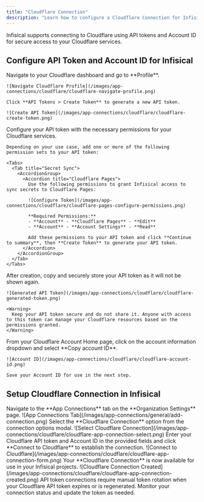 ```yaml
---
title: "Cloudflare Connection"
description: "Learn how to configure a Cloudflare Connection for Infisical."
---
```


Infisical supports connecting to Cloudflare using API tokens and Account ID for secure access to your Cloudflare services.

## Configure API Token and Account ID for Infisical

<Steps>
  <Step title="Create API Token">
    Navigate to your Cloudflare dashboard and go to **Profile**.

    ![Navigate Cloudflare Profile](/images/app-connections/cloudflare/cloudflare-navigate-profile.png)

    Click **API Tokens > Create Token** to generate a new API token.

    ![Create API Token](/images/app-connections/cloudflare/cloudflare-create-token.png)

  </Step>
  <Step title="Configure Token Permissions">
    Configure your API token with the necessary permissions for your Cloudflare services.

    Depending on your use case, add one or more of the following permission sets to your API token:

    <Tabs>
      <Tab title="Secret Sync">
        <AccordionGroup>
          <Accordion title="Cloudflare Pages">
            Use the following permissions to grant Infisical access to sync secrets to Cloudflare Pages:

            ![Configure Token](/images/app-connections/cloudflare/cloudflare-pages-configure-permissions.png)

            **Required Permissions:**
            - **Account** - **Cloudflare Pages** - **Edit**
            - **Account** - **Account Settings** - **Read**

            Add these permissions to your API token and click **Continue to summary**, then **Create Token** to generate your API token.
          </Accordion>
        </AccordionGroup>
      </Tab>
    </Tabs>

  </Step>
  <Step title="Save Your API Token">
    After creation, copy and securely store your API token as it will not be shown again.
    
    ![Generated API Token](/images/app-connections/cloudflare/cloudflare-generated-token.png)

    <Warning>
      Keep your API token secure and do not share it. Anyone with access to this token can manage your Cloudflare resources based on the permissions granted.
    </Warning>

  </Step>
  <Step title="Get Account ID">
    From your Cloudflare Account Home page, click on the account information dropdown and select **Copy account ID**.

    ![Account ID](/images/app-connections/cloudflare/cloudflare-account-id.png)

    Save your Account ID for use in the next step.

  </Step>
</Steps>

## Setup Cloudflare Connection in Infisical

<Steps>
  <Step title="Navigate to App Connections">
    Navigate to the **App Connections** tab on the **Organization Settings**
    page. ![App Connections
    Tab](/images/app-connections/general/add-connection.png)
  </Step>
  <Step title="Add Connection">
    Select the **Cloudflare Connection** option from the connection options
    modal. ![Select Cloudflare
    Connection](/images/app-connections/cloudflare/cloudflare-app-connection-select.png)
  </Step>
  <Step title="Input Credentials">
    Enter your Cloudflare API token and Account ID in the provided fields and
    click **Connect to Cloudflare** to establish the connection. ![Connect to
    Cloudflare](/images/app-connections/cloudflare/cloudflare-app-connection-form.png)
  </Step>
  <Step title="Connection Created">
    Your **Cloudflare Connection** is now available for use in your Infisical
    projects. ![Cloudflare Connection
    Created](/images/app-connections/cloudflare/cloudflare-app-connection-created.png)
  </Step>
</Steps>

<Info>
  API token connections require manual token rotation when your Cloudflare API
  token expires or is regenerated. Monitor your connection status and update the
  token as needed.
</Info>
